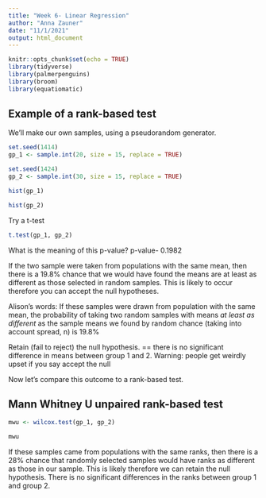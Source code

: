 ```yaml
---
title: "Week 6- Linear Regression"
author: "Anna Zauner"
date: "11/1/2021"
output: html_document
---
```


```r
knitr::opts_chunk$set(echo = TRUE)
library(tidyverse)
library(palmerpenguins)
library(broom)
library(equatiomatic)

```

## Example of a rank-based test

We'll make our own samples, using a pseudorandom generator.

```r
set.seed(1414)
gp_1 <- sample.int(20, size = 15, replace = TRUE)

set.seed(1424)
gp_2 <- sample.int(30, size = 15, replace = TRUE)

```

```r
hist(gp_1)

hist(gp_2)

```
Try a t-test

```r
t.test(gp_1, gp_2)
```

What is the meaning of this p-value? p-value- 0.1982

If the two sample were taken from populations with the same mean, then there is a 19.8% chance that we would have found the means are at least as different as those selected in random samples. This is likely to occur therefore you can accept the null hypotheses. 

Alison's words: If these samples were drawn from population with the same mean, the probability of taking two random samples with means *at least as different* as the sample means we found by random chance (taking into account spread, n) is 19.8%

Retain (fail to reject) the null hypothesis. == there is no significant difference in means between group 1 and 2. Warning: people get weirdly upset if you say accept the null

Now let's compare this outcome to a rank-based test.

## Mann Whitney U unpaired rank-based test

```r
mwu <- wilcox.test(gp_1, gp_2)

mwu

```


If these samples came from populations with the same ranks, then there is a 28% chance that randomly selected samples would have ranks as different as those in our sample. This is likely therefore we can retain the null hypothesis. There is no significant differences in the ranks between group 1 and group 2. 
